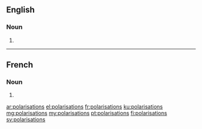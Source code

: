 ==English==

===Noun===
{{head|en|noun plural form}}

# {{plural of|polarisation|lang=en}}

----

==French==

===Noun===
{{head|fr|noun plural form|g=f}}

# {{plural of|polarisation|lang=fr}}

[[ar:polarisations]]
[[el:polarisations]]
[[fr:polarisations]]
[[ku:polarisations]]
[[mg:polarisations]]
[[my:polarisations]]
[[pt:polarisations]]
[[fi:polarisations]]
[[sv:polarisations]]